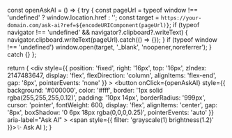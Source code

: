   const openAskAI = () => {
    try {
      const pageUrl = typeof window !== 'undefined' ? window.location.href : '';
      const target = `https://your-domain.com/ask-ai?ref=${encodeURIComponent(pageUrl)}`;
      if (typeof navigator !== 'undefined' && navigator?.clipboard?.writeText) {
        navigator.clipboard.writeText(pageUrl).catch(() => {});
      }
      if (typeof window !== 'undefined') window.open(target, '_blank', 'noopener,noreferrer');
    } catch {}
  };

  return (
    <div
      style={{
        position: 'fixed',
        right: '16px',
        top: '16px',
        zIndex: 2147483647,
        display: 'flex',
        flexDirection: 'column',
        alignItems: 'flex-end',
        gap: '8px',
        pointerEvents: 'none'
      }}
    >
      <button
        onClick={openAskAI}
        style={{
          background: '#000000',
          color: '#fff',
          border: '1px solid rgba(255,255,255,0.12)',
          padding: '10px 14px',
          borderRadius: '999px',
          cursor: 'pointer',
          fontWeight: 600,
          display: 'flex',
          alignItems: 'center',
          gap: '8px',
          boxShadow: '0 6px 18px rgba(0,0,0,0.25)',
          pointerEvents: 'auto'
        }}
        aria-label="Ask AI"
      >
        <span style={{ filter: 'grayscale(1) brightness(1.2)' }}>✨</span>
        Ask AI
      </button>
    </div>
  );
}


